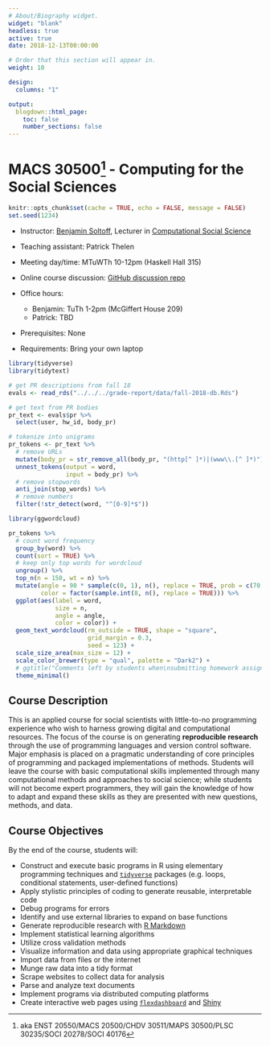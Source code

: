 ```yaml
---
# About/Biography widget.
widget: "blank"
headless: true
active: true
date: 2018-12-13T00:00:00

# Order that this section will appear in.
weight: 10

design:
  columns: "1"

output:
  blogdown::html_page:
    toc: false
    number_sections: false
---
```


# MACS 30500^[aka ENST 20550/MACS 20500/CHDV 30511/MAPS 30500/PLSC 30235/SOCI 20278/SOCI 40176] - Computing for the Social Sciences

```r
knitr::opts_chunk$set(cache = TRUE, echo = FALSE, message = FALSE)
set.seed(1234)
```

<div class="row">
  <div class="col-sm-7.5 col-xs-12">

* Instructor: [Benjamin Soltoff](http://www.bensoltoff.com), Lecturer in [Computational Social Science](http://macss.uchicago.edu)
* Teaching assistant: Patrick Thelen
* Meeting day/time: MTuWTh 10-12pm (Haskell Hall 315)
* Online course discussion: [GitHub discussion repo](https://github.com/uc-cfss/Discussion)
* Office hours:
    * Benjamin: TuTh 1-2pm (McGiffert House 209)
    * Patrick: TBD
* Prerequisites: None
* Requirements: Bring your own laptop

  </div>
  <div class="col-sm-4.5 col-xs-12">
  
```r
library(tidyverse)
library(tidytext)

# get PR descriptions from fall 18
evals <- read_rds("../../../grade-report/data/fall-2018-db.Rds")

# get text from PR bodies
pr_text <- evals$pr %>%
  select(user, hw_id, body_pr)

# tokenize into unigrams
pr_tokens <- pr_text %>%
  # remove URLs
  mutate(body_pr = str_remove_all(body_pr, "(http[^ ]*)|(www\\.[^ ]*)")) %>%
  unnest_tokens(output = word,
                input = body_pr) %>%
  # remove stopwords
  anti_join(stop_words) %>%
  # remove numbers
  filter(!str_detect(word, "^[0-9]*$"))

library(ggwordcloud)

pr_tokens %>%
  # count word frequency
  group_by(word) %>%
  count(sort = TRUE) %>%
  # keep only top words for wordcloud
  ungroup() %>%
  top_n(n = 150, wt = n) %>%
  mutate(angle = 90 * sample(c(0, 1), n(), replace = TRUE, prob = c(70, 30)),
         color = factor(sample.int(8, n(), replace = TRUE))) %>%
  ggplot(aes(label = word,
             size = n,
             angle = angle,
             color = color)) +
  geom_text_wordcloud(rm_outside = TRUE, shape = "square",
                      grid_margin = 0.3,
                      seed = 123) +
  scale_size_area(max_size = 12) +
  scale_color_brewer(type = "qual", palette = "Dark2") +
  # ggtitle("Comments left by students when\nsubmitting homework assignments") +
  theme_minimal()
```
  
  </div>

</div>
  
## Course Description

This is an applied course for social scientists with little-to-no programming experience who wish to harness growing digital and computational resources. The focus of the course is on generating **reproducible research** through the use of programming languages and version control software. Major emphasis is placed on a pragmatic understanding of core principles of programming and packaged implementations of methods. Students will leave the course with basic computational skills implemented through many computational methods and approaches to social science; while students will not become expert programmers, they will gain the knowledge of how to adapt and expand these skills as they are presented with new questions, methods, and data.

## Course Objectives

By the end of the course, students will:

* Construct and execute basic programs in R using elementary programming techniques and [`tidyverse`](http://tidyverse.org/) packages (e.g. loops, conditional statements, user-defined functions)
* Apply stylistic principles of coding to generate reusable, interpretable code
* Debug programs for errors
* Identify and use external libraries to expand on base functions
* Generate reproducible research with [R Markdown](http://rmarkdown.rstudio.com/)
* Implement statistical learning algorithms
* Utilize cross validation methods
* Visualize information and data using appropriate graphical techniques
* Import data from files or the internet
* Munge raw data into a tidy format
* Scrape websites to collect data for analysis
* Parse and analyze text documents
* Implement programs via distributed computing platforms
* Create interactive web pages using [`flexdashboard`](http://rmarkdown.rstudio.com/flexdashboard/) and [Shiny](http://shiny.rstudio.com/)

